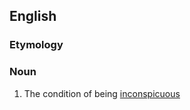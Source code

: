 ==English==

===Etymology===
{{suffix|en|inconspicuous|ness}}

===Noun===
{{en-noun|-}}

# The condition of being [[inconspicuous]]